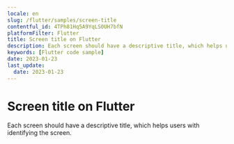 ```yaml
---
locale: en
slug: /flutter/samples/screen-title
contentful_id: 4TPh81Hq5A9YqLS0UH7bfN
platformFilter: Flutter
title: Screen title on Flutter
description: Each screen should have a descriptive title, which helps users with identifying the screen.
keywords: [Flutter code sample]
date: 2023-01-23
last_update:
  date: 2023-01-23
---
```


# Screen title on Flutter

Each screen should have a descriptive title, which helps users with identifying the screen.

<CodeSample id="screen-title" locale="en" platform="flutter"/>

